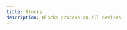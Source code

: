 ```yaml
---
title: Blocks
description: Blocks process on all devices
---
```


<div className="mt-8 grid gap-4 sm:grid-cols-2 sm:gap-8">
    <ImageCard 
      href="/docs/templates/marketing"
      liveHref="https://casecobracase.vercel.app/"
      src="/images/temp-1.avif"
    />
    <ImageCard 
      href="/docs/templates/marketing"
      liveHref=""
      src="/images/temp-2.avif"
    />
    <ImageCard 
      href="/docs/templates/marketing"
      liveHref="https://casecobracase.vercel.app/"
      src="/images/temp-1.avif"
    />
    <ImageCard 
      href="/docs/templates/marketing"
      liveHref=""
      src="/images/temp-2.avif"
    />
    <ImageCard 
      href="/docs/templates/marketing"
      liveHref="https://casecobracase.vercel.app/"
      src="/images/temp-1.avif"
    />
    <ImageCard 
      href="/docs/templates/marketing"
      liveHref=""
      src="/images/temp-2.avif"
    />
</div>
